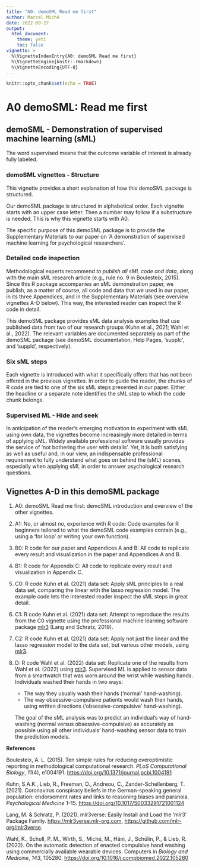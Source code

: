 ```yaml
---
title: "A0: demoSML Read me first"
author: Marcel Miché
date: 2022-09-27
output:
  html_document:
    theme: yeti
    toc: false
vignette: >
  %\VignetteIndexEntry{A0: demoSML Read me first}
  %\VignetteEngine{knitr::rmarkdown}
  %\VignetteEncoding{UTF-8}
---
```


```r
knitr::opts_chunk$set(echo = TRUE)
```

# A0 demoSML: Read me first

## demoSML - Demonstration of supervised machine learning (sML)

The word supervised means that the outcome variable of interest is already fully labeled.

### demoSML vignettes - Structure

This vignette provides a short explanation of how this demoSML package is structured.

Our demoSML package is structured in alphabetical order. Each vignette starts with an upper case letter. Then a number may follow if a substructure is needed. This is why this vignette starts with A0.

The specific purpose of this demoSML package is to provide the Supplementary Materials to our paper on ‘A demonstration of supervised machine learning for psychological researchers’.

### Detailed code inspection

Methodological experts recommend *to publish all sML code and data*, along with the main sML research article (e.g., rule no. 9 in Boulesteix, 2015). Since this R package accompanies an sML demonstration paper, we publish, as a matter of course, all code and data that we used in our paper, in its three Appendices, and in the Supplementary Materials (see overview vignettes A-D below). This way, the interested reader can inspect the R code in detail.

This demoSML package provides sML data analysis examples that use published data from two of our research groups (Kuhn et al., 2021; Wahl et al., 2022). The relevant variables are documented separately as part of the demoSML package (see demoSML documentation, Help Pages, ‘supplc’, and ‘suppld’, respectively).

### Six sML steps

Each vignette is introduced with what it specifically offers that has not been offered in the previous vignettes. In order to guide the reader, the chunks of R code are tied to one of the six sML steps presented in our paper. Either the headline or a separate note identifies the sML step to which the code chunk belongs.

### Supervised ML - Hide and seek

In anticipation of the reader’s emerging motivation to experiment with sML using own data, the vignettes become increasingly more detailed in terms of applying sML. Widely available  professional software usually provides the service of ‘not bothering the user with details’. Yet, it is both satisfying as well as useful and, in our view, an indispensable professional requirement to fully understand what goes on behind the (sML) scenes, especially when applying sML in order to answer psychological research questions.

## Vignettes A-D in this demoSML package

1. A0: demoSML Read me first: demoSML introduction and overview of the other vignettes.

2. A1: No, or almost no, experience with R code: Code examples for R beginners tailored to what the demoSML code examples contain (e.g., using a ‘for loop’ or writing your own function).

3. B0: R code for our paper and Appendices A and B: All code to replicate every result and visualization in the paper and Appendices A and B.

4. B1: R code for Appendix C: All code to replicate every result and visualization in Appendix C.

5. C0: R code Kuhn et al. (2021) data set: Apply sML principles to a real data set, comparing the linear with the lasso regression model. The example code lets the interested reader inspect the sML steps in great detail.

6. C1: R code Kuhn et al. (2021) data set: Attempt to reproduce the results from the C0 vignette using the professional machine learning software package [mlr3](https://mlr3book.mlr-org.com/) (Lang and Schratz, 2019).

7. C2: R code Kuhn et al. (2021) data set: Apply not just the linear and the lasso regression model to the data set, but various other models, using [mlr3](https://mlr3book.mlr-org.com/).

8. D: R code Wahl et al. (2022) data set: Replicate one of the results from Wahl et al. (2022) using [mlr3](https://mlr3book.mlr-org.com/). Supervised ML is applied to sensor data from a smartwatch that was worn around the wrist while washing hands. Individuals washed their hands in two ways:
    * The way they usually wash their hands (‘normal’ hand-washing).
    * The way obsessive-compulsive patients would wash their hands, using written directions (‘obsessive-compulsive’ hand-washing).
    
    The goal of the sML analysis was to predict an individual’s way of hand-washing (normal versus obsessive-compulsive) as accurately as possible using all other individuals’ hand-washing sensor data to train the prediction models.

**References**

Boulesteix, A. L. (2015). Ten simple rules for reducing overoptimistic reporting in methodological computational research. *PLoS Computational Biology*, *11*(4), e1004191. [https://doi.org/10.1371/journal.pcbi.1004191](https://doi.org/10.1371/journal.pcbi.1004191)

Kuhn, S.A.K., Lieb, R., Freeman, D., Andreou, C., Zander-Schellenberg, T. (2021). Coronavirus conspiracy beliefs in the German-speaking general population: endorsement rates and links to reasoning biases and paranoia. *Psychological Medicine* 1–15. [https://doi.org/10.1017/S0033291721001124](https://doi.org/10.1017/S0033291721001124)

Lang, M. & Schratz, P. (2021). mlr3verse: Easily Install and Load the 'mlr3' Package Family. [https://mlr3verse.mlr-org.com](https://mlr3verse.mlr-org.com), [https://github.com/mlr-org/mlr3verse](https://github.com/mlr-org/mlr3verse).

Wahl, K., Scholl, P. M., Wirth, S., Miché, M., Häni, J., Schülin, P., & Lieb, R. (2022). On the automatic detection of enacted compulsive hand washing using commercially available wearable devices. Computers in *Biology and Medicine*, *143*, 105280. [https://doi.org/10.1016/j.compbiomed.2022.105280](https://doi.org/10.1016/j.compbiomed.2022.105280)

